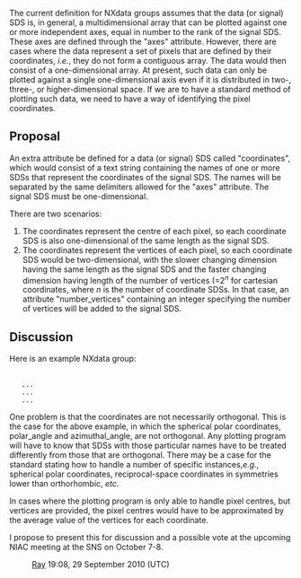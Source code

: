 The current definition for NXdata groups assumes that the data (or signal) SDS is, in general, a multidimensional array that can be plotted against one or more independent axes, equal in number to the rank of the signal SDS. These axes are defined through the "axes" attribute. However, there are cases where the data represent a set of pixels that are defined by their coordinates, <em>i.e.</em>, they do not form a contiguous array. The data would then consist of a one-dimensional array. At present, such data can only be plotted against a single one-dimensional axis even if it is distributed in two-, three-, or higher-dimensional space. If we are to have a standard method of plotting such data, we need to have a way of identifying the pixel coordinates.

==Proposal==
An extra attribute be defined for a data (or signal) SDS called "coordinates", which would consist of a text string containing the names of one or more SDSs that represent the coordinates of the signal SDS. The names will be separated by the same delimiters allowed for the "axes" attribute. The signal SDS must be one-dimensional.

There are two scenarios:

# The coordinates represent the centre of each pixel, so each coordinate SDS is also one-dimensional of the same length as the signal SDS. 
# The coordinates represent the vertices of each pixel, so each coordinate SDS would be two-dimensional, with the slower changing dimension having the same length as the signal SDS and the faster changing dimension having length of the number of vertices (=2<sup><em>n</em></sup> for cartesian coordinates, where <em>n</em> is the number of coordinate SDSs. In that case, an attribute "number_vertices" containing an integer specifying the number of vertices will be added to the signal SDS.

==Discussion==
Here is an example NXdata group:

 <NXdata name="data">
    <data signal="1" coordinates="polar_angle:azimuthal_angle" number_vertices="8">...</data>
    <polar_angle>...</polar_angle>
    <azimuthal_angle>...</azimuthal_angle>
 </NXdata>

One problem is that the coordinates are not necessarily orthogonal. This is the case for the above example, in which the spherical polar coordinates, polar_angle and azimuthal_angle, are not orthogonal. Any plotting program will have to know that SDSs with those particular names have to be treated differently from those that are orthogonal. There may be a case for the standard stating how to handle a number of specific instances,<em>e.g.</em>, spherical polar coordinates, reciprocal-space coordinates in symmetries lower than orthorhombic, <em>etc</em>.

In cases where the plotting program is only able to handle pixel centres, but vertices are provided, the pixel centres would have to be approximated by the average value of the vertices for each coordinate.

I propose to present this for discussion and a possible vote at the upcoming NIAC meeting at the SNS on October 7-8.
:[[User:Ray Osborn|Ray]] 19:08, 29 September 2010 (UTC)